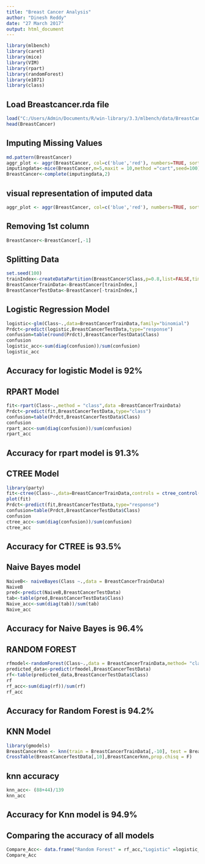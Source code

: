 ---
title: "Breast Cancer Analysis"
author: "Dinesh Reddy"
date: "27 March 2017"
output: html_document
---

```{r}
library(mlbench)
library(caret)
library(mice)
library(VIM)
library(rpart)
library(randomForest)
library(e1071)
library(class)
```

## Load Breastcancer.rda file
```{r}
load("C:/Users/Admin/Documents/R/win-library/3.3/mlbench/data/BreastCancer.rda")
head(BreastCancer)
```

## Imputing Missing Values
```{r}
md.pattern(BreastCancer)
aggr_plot <- aggr(BreastCancer, col=c('blue','red'), numbers=TRUE, sortVars=TRUE, labels=names(BreastCancer), cex.axis=.7, gap=3, ylab=c("Histogram of missing data","Pattern"))
imputingdata<-mice(BreastCancer,m=5,maxit = 10,method ="cart",seed=100)
BreastCancer<-complete(imputingdata,2)
```

## visual representation of imputed data
```{r}
aggr_plot <- aggr(BreastCancer, col=c('blue','red'), numbers=TRUE, sortVars=TRUE, labels=names(BreastCancer), cex.axis=.7, gap=3, ylab=c("Histogram of missing data","Pattern"))
```

## Removing 1st column
```{r}
BreastCancer<-BreastCancer[,-1]
```

## Splitting Data
```{r}
set.seed(100)
trainIndex<-createDataPartition(BreastCancer$Class,p=0.8,list=FALSE,times=1)
BreastCancerTrainData<-BreastCancer[trainIndex,]
BreastCancerTestData<-BreastCancer[-trainIndex,]
```

## Logistic Regression Model
```{r}
logistic<-glm(Class~.,data=BreastCancerTrainData,family="binomial")
Prdct<-predict(logistic,BreastCancerTestData,type="response")
confusion=table(round(Prdct),BreastCancerTestData$Class)
confusion
logistic_acc<-sum(diag(confusion))/sum(confusion)
logistic_acc
```
## Accuracy for logistic Model is 92%

## RPART Model
```{r}
fit<-rpart(Class~.,method = "class",data =BreastCancerTrainData)
Prdct<-predict(fit,BreastCancerTestData,type="class")
confusion=table(Prdct,BreastCancerTestData$Class)
confusion
rpart_acc<-sum(diag(confusion))/sum(confusion)
rpart_acc
```
## Accuracy for rpart model is 91.3%

## CTREE Model

```{r,fig.width=20,fig.height=10}
library(party)
fit<-ctree(Class~.,data=BreastCancerTrainData,controls = ctree_control(maxdepth = 5))
plot(fit)
Prdct<-predict(fit,BreastCancerTestData,type="response")
confusion=table(Prdct,BreastCancerTestData$Class)
confusion
ctree_acc<-sum(diag(confusion))/sum(confusion)
ctree_acc
```
## Accuracy for CTREE is 93.5%

## Naive Bayes model
```{r}
NaiveB<- naiveBayes(Class ~.,data = BreastCancerTrainData)
NaiveB
pred<-predict(NaiveB,BreastCancerTestData)
tab<-table(pred,BreastCancerTestData$Class)
Naive_acc<-sum(diag(tab))/sum(tab)
Naive_acc
```
## Accuracy for Naive Bayes is 96.4%

## RANDOM FOREST
```{r}
rfmodel<-randomForest(Class~.,data = BreastCancerTrainData,method= "class")
predicted_data<-predict(rfmodel,BreastCancerTestData)
rf<-table(predicted_data,BreastCancerTestData$Class)
rf
rf_acc<-sum(diag(rf))/sum(rf)
rf_acc
```

## Accuracy for Random Forest is 94.2%

## KNN Model
```{r}
library(gmodels)
BreastCancerknn <- knn(train = BreastCancerTrainData[,-10], test = BreastCancerTestData[,-10],cl = BreastCancerTrainData[,10], k=4)
CrossTable(BreastCancerTestData[,10],BreastCancerknn,prop.chisq = F)
```
## knn accuracy
```{r}
knn_acc<- (88+44)/139
knn_acc
```
## Accuracy for Knn model is 94.9%


## Comparing the accuracy of all models

```{r}
Compare_Acc<- data.frame("Random Forest" = rf_acc,"Logistic" =logistic_acc,"Naive_Bayes" =Naive_acc,"rpart" =rpart_acc,"knn"= knn_acc,"Ctree" =ctree_acc)
Compare_Acc
```

